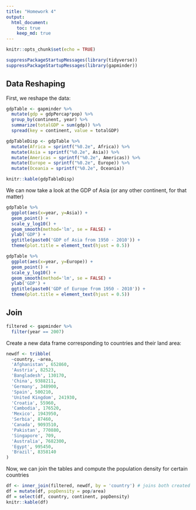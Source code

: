 ```yaml
---
title: "Homework 4"
output:
  html_document:
    toc: true
    keep_md: true
---
```


```r
knitr::opts_chunk$set(echo = TRUE)
```

```r
suppressPackageStartupMessages(library(tidyverse))
suppressPackageStartupMessages(library(gapminder))
```

## Data Reshaping

First, we reshape the data: 
```r
gdpTable <- gapminder %>% 
  mutate(gdp = gdpPercap*pop) %>% 
  group_by(continent, year) %>%
  summarize(totalGDP = sum(gdp)) %>% 
  spread(key = continent, value = totalGDP)

gdpTableDisp <- gdpTable %>% 
  mutate(Africa = sprintf("%0.2e", Africa)) %>% 
  mutate(Asia = sprintf("%0.2e", Asia)) %>% 
  mutate(Americas = sprintf("%0.2e", Americas)) %>% 
  mutate(Europe = sprintf("%0.2e", Europe)) %>% 
  mutate(Oceania = sprintf("%0.2e", Oceania))

knitr::kable(gdpTableDisp)
```
We can now take a look at the GDP of Asia (or any other continent, for that matter)
```r
gdpTable %>% 
  ggplot(aes(x=year, y=Asia)) + 
  geom_point() + 
  scale_y_log10() + 
  geom_smooth(method='lm', se = FALSE) + 
  ylab('GDP') + 
  ggtitle(paste0('GDP of Asia from 1950 - 2010')) +
  theme(plot.title = element_text(hjust = 0.5))
```

```r
gdpTable %>% 
  ggplot(aes(x=year, y=Europe)) + 
  geom_point() + 
  scale_y_log10() + 
  geom_smooth(method='lm', se = FALSE) + 
  ylab('GDP') + 
  ggtitle(paste0('GDP of Europe from 1950 - 2010')) +
  theme(plot.title = element_text(hjust = 0.5))
```

## Join 
```r
filtered <- gapminder %>% 
  filter(year == 2007)
```

Create a new data frame corresponding to countries and their land area:
```r
newdf <- tribble(
  ~country, ~area, 
  'Afghanistan', 652860, 
  'Austria', 82523, 
  'Bangladesh', 130170,
  'China', 9388211, 
  'Germany', 348900,
  'Spain', 500210,
  'United Kingdom', 241930, 
  'Croatia', 55960,
  'Cambodia', 176520,
  'Mexico', 1943950, 
  'Serbia', 87460, 
  'Canada', 9093510,
  'Pakistan', 770880,
  'Singapore', 709, 
  'Australia', 7682300,
  'Egypt', 995450,
  'Brazil', 8358140
)
```

Now, we can join the tables and compute the population density for certain countries
```r
df <- inner_join(filtered, newdf, by = 'country') # joins both created tables by country
df = mutate(df, popDensity = pop/area)
df = select(df, country, continent, popDensity)
knitr::kable(df)
```
